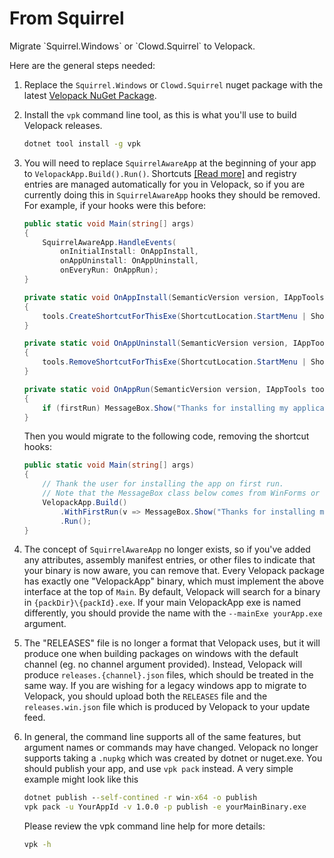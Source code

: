 # From Squirrel

<AppliesTo win />
Migrate `Squirrel.Windows` or `Clowd.Squirrel` to Velopack.

Here are the general steps needed:

1. Replace the `Squirrel.Windows` or `Clowd.Squirrel` nuget package with the latest [Velopack NuGet Package](https://www.nuget.org/packages/velopack).

2. Install the `vpk` command line tool, as this is what you'll use to build Velopack releases.
   ```cmd
   dotnet tool install -g vpk
   ```

3. You will need to replace `SquirrelAwareApp` at the beginning of your app to `VelopackApp.Build().Run()`. Shortcuts [\[Read more\]](integrating/shortcuts.mdx) and registry entries are managed automatically for you in Velopack, so if you are currently doing this in `SquirrelAwareApp` hooks they should be removed. For example, if your hooks were this before:

   ```cs
   public static void Main(string[] args)
   {
       SquirrelAwareApp.HandleEvents(
           onInitialInstall: OnAppInstall,
           onAppUninstall: OnAppUninstall,
           onEveryRun: OnAppRun);
   }

   private static void OnAppInstall(SemanticVersion version, IAppTools tools)
   {
       tools.CreateShortcutForThisExe(ShortcutLocation.StartMenu | ShortcutLocation.Desktop);
   }

   private static void OnAppUninstall(SemanticVersion version, IAppTools tools)
   {
       tools.RemoveShortcutForThisExe(ShortcutLocation.StartMenu | ShortcutLocation.Desktop);
   }

   private static void OnAppRun(SemanticVersion version, IAppTools tools, bool firstRun)
   {
       if (firstRun) MessageBox.Show("Thanks for installing my application!");
   }
   ```

   Then you would migrate to the following code, removing the shortcut hooks:

   ```cs
   public static void Main(string[] args)
   {
       // Thank the user for installing the app on first run.
       // Note that the MessageBox class below comes from WinForms or WPF.
       VelopackApp.Build()
           .WithFirstRun(v => MessageBox.Show("Thanks for installing my application!"))
           .Run();
   }
   ```

4. The concept of `SquirrelAwareApp` no longer exists, so if you've added any attributes, assembly manifest entries, or other files to indicate that your binary is now aware, you can remove that. Every Velopack package has exactly one "VelopackApp" binary, which must implement the above interface at the top of `Main`. By default, Velopack will search for a binary in `{packDir}\{packId}.exe`. If your main VelopackApp exe is named differently, you should provide the name with the `--mainExe yourApp.exe` argument.

5. The "RELEASES" file is no longer a format that Velopack uses, but it will produce one when building packages on windows with the default channel (eg. no channel argument provided). Instead, Velopack will produce `releases.{channel}.json` files, which should be treated in the same way. If you are wishing for a legacy windows app to migrate to Velopack, you should upload both the `RELEASES` file and the `releases.win.json` file which is produced by Velopack to your update feed.

6. In general, the command line supports all of the same features, but argument names or commands may have changed. Velopack no longer supports taking a `.nupkg` which was created by dotnet or nuget.exe. You should publish your app, and use `vpk pack` instead. A very simple example might look like this

   ```cmd
   dotnet publish --self-contined -r win-x64 -o publish
   vpk pack -u YourAppId -v 1.0.0 -p publish -e yourMainBinary.exe
   ```

   Please review the vpk command line help for more details:

   ```cmd
   vpk -h
   ```
